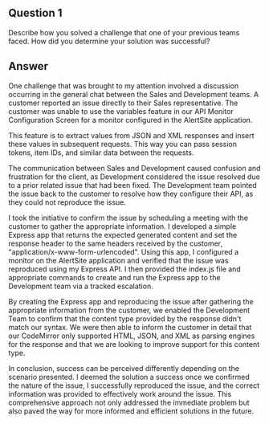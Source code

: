 ## Question 1

Describe how you solved a challenge that one of your previous teams faced. How did you determine your solution was successful?

## Answer

One challenge that was brought to my attention involved a discussion occurring in the general chat between the Sales and Development teams. A customer reported an issue directly to their Sales representative. The customer was unable to use the variables feature in our API Monitor Configuration Screen for a monitor configured in the AlertSite application.

This feature is to extract values from JSON and XML responses and insert these values in subsequent requests. This way you can pass session tokens, item IDs, and similar data between the requests.

The communication between Sales and Development caused confusion and frustration for the client, as Development considered the issue resolved due to a prior related issue that had been fixed. The Development team pointed the issue back to the customer to resolve how they configure their API, as they could not reproduce the issue.

I took the initiative to confirm the issue by scheduling a meeting with the customer to gather the appropriate information. I developed a simple Express app that returns the expected generated content and set the response header to the same headers received by the customer, "application/x-www-form-urlencoded". Using this app, I configured a monitor on the AlertSite application and verified that the issue was reproduced using my Express API. I then provided the index.js file and appropriate commands to create and run the Express app to the Development team via a tracked escalation.

By creating the Express app and reproducing the issue after gathering the appropriate information from the customer, we enabled the Development Team to confirm that the content type provided by the response didn't match our syntax. We were then able to inform the customer in detail that our CodeMirror only supported HTML, JSON, and XML as parsing engines for the response and that we are looking to improve support for this content type.

In conclusion, success can be perceived differently depending on the scenario presented. I deemed the solution a success once we confirmed the nature of the issue, I successfully reproduced the issue, and the correct information was provided to effectively work around the issue. This comprehensive approach not only addressed the immediate problem but also paved the way for more informed and efficient solutions in the future.

